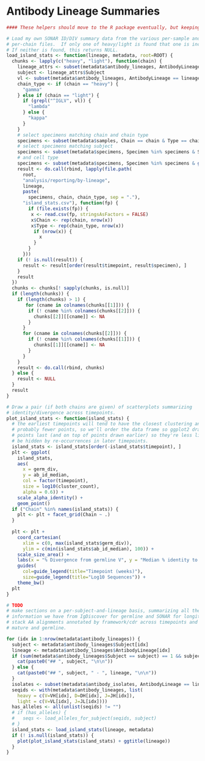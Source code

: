 # Antibody Lineage Summaries

```r
#### These helpers should move to the R package eventually, but keeping here for now

# Load my own SONAR ID/DIV summary data from the various per-sample and 
# per-chain files.  If only one of heavy/light is found that one is included. 
# If neither is found, this returns NULL.
load_island_stats <- function(lineage, metadata, root=ROOT) {
  chunks <- lapply(c("heavy", "light"), function(chain) {
    lineage_attrs <- subset(metadata$antibody_lineages, AntibodyLineage == lineage)
    subject <- lineage_attrs$Subject
    vl <- subset(metadata$antibody_lineages, AntibodyLineage == lineage)$VL
    chain_type <- if (chain == "heavy") {
      "gamma"
    } else if (chain == "light") {
      if (grepl("^IGLV", vl)) {
        "lambda"
      } else {
        "kappa"
      }
    }
    # select specimens matching chain and chain type
    specimens <- subset(metadata$samples, Chain == chain & Type == chain_type)$Specimen
    # select specimens matching subject
    specimens <- subset(metadata$specimens, Specimen %in% specimens & Subject == subject)$Specimen
    # and cell type
    specimens <- subset(metadata$specimens, Specimen %in% specimens & grepl("IgG", CellType))$Specimen
    result <- do.call(rbind, lapply(file.path(
      root,
      "analysis/reporting/by-lineage",
      lineage,
      paste(
        specimens, chain, chain_type, sep = "."),
      "island_stats.csv"), function(fp) {
        if (file.exists(fp)) {
         x <- read.csv(fp, stringsAsFactors = FALSE)
         x$Chain <- rep(chain, nrow(x))
         x$Type <- rep(chain_type, nrow(x))
          if (nrow(x)) {
            x
          } 
        }
      }))
    if (! is.null(result)) {
      result <- result[order(result$timepoint, result$specimen), ]  
    }
    result
  })
  chunks <- chunks[! sapply(chunks, is.null)]
  if (length(chunks)) {
    if (length(chunks) > 1) {
       for (cname in colnames(chunks[[1]])) {
        if (! cname %in% colnames(chunks[[2]])) {
          chunks[[2]][[cname]] <- NA
        }
      }
      for (cname in colnames(chunks[[2]])) {
        if (! cname %in% colnames(chunks[[1]])) {
          chunks[[1]][[cname]] <- NA
        }
      } 
    }
    result <- do.call(rbind, chunks)
  } else {
    result <- NULL
  }
  result
}

# Draw a pair (if both chains are given) of scatterplots summarizing
# identity/divergence across timepoints.
plot_island_stats <- function(island_stats) {
  # the earliest timepoints will tend to have the closest clustering and
  # probably fewer points, so we'll order the data frame so ggplot2 draws those
  # points last (and on top of points drawn earlier) so they're less likely to
  # be hidden by re-occurrences in later timepoints.
  island_stats <- island_stats[order(-island_stats$timepoint), ]
  plt <- ggplot(
    island_stats,
    aes(
      x = germ_div,
      y = ab_id_median,
      col = factor(timepoint),
      size = log10(cluster_count),
      alpha = 0.6)) +
    scale_alpha_identity() +
    geom_point()
  if ("Chain" %in% names(island_stats)) {
    plt <- plt + facet_grid(Chain ~ .)
  }
    
  plt <- plt +
    coord_cartesian(
      xlim = c(0, max(island_stats$germ_div)),
      ylim = c(min(island_stats$ab_id_median), 100)) +
    scale_size_area() +
    labs(x = "% Divergence from germline V", y = "Median % identity to all antibodies") +
    guides(
      col=guide_legend(title="Timepoint (weeks)"),
      size=guide_legend(title="Log10 Sequences")) +
    theme_bw()
  plt
}

```

```r
# TODO
# make sections on a per-subject-and-lineage basis, summarizing all the
# information we have from IgDiscover for germline and SONAR for longitudinal.
# stack AA alignments annotated by framework/cdr across timepoints and including
# mature and germline.

for (idx in 1:nrow(metadata$antibody_lineages)) {
  subject <- metadata$antibody_lineages$Subject[idx]
  lineage <- metadata$antibody_lineages$AntibodyLineage[idx]
  if (sum(metadata$antibody_lineages$Subject == subject) == 1 && subject == lineage) {
    cat(paste0("## ", subject, "\n\n"))  
  } else {
    cat(paste0("## ", subject, " - ", lineage, "\n\n"))
  }
  isolates <- subset(metadata$antibody_isolates, AntibodyLineage == lineage)
  seqids <- with(metadata$antibody_lineages, list(
    heavy = c(V=VH[idx], D=DH[idx], J=JH[idx]),
    light = c(V=VL[idx], J=JL[idx])))
  has_alleles <- all(unlist(seqids) != "")
  # if (has_alleles) {
  #   seqs <- load_alleles_for_subject(seqids, subject)
  # }
  island_stats <- load_island_stats(lineage, metadata)
  if (! is.null(island_stats)) {
    plot(plot_island_stats(island_stats) + ggtitle(lineage))
  }
}
```